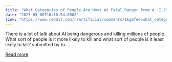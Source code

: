 ```yaml
---
title: "What Categories of People Are Most At Fatal Danger from A. I.?"
date: "2025-05-06T16:10:54.000Z"
link: "https://www.reddit.com/r/artificial/comments/1kg8feo/what_categories_of_people_are_most_at_fatal/"
---
```


There is a lot of talk about AI being dangerous and killing millions of people. What sort of people is it more likely to kill and what sort of people is it least likely to kill?
    submitted by    /u...

[Read more](https://www.reddit.com/r/artificial/comments/1kg8feo/what_categories_of_people_are_most_at_fatal/)
